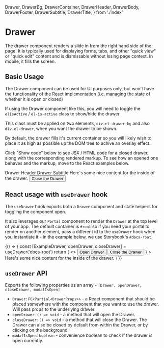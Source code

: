   Drawer,
  DrawerBg,
  DrawerContainer,
  DrawerHeader,
  DrawerBody,
  DrawerFooter,
  DrawerSubtitle,
  DrawerTitle,
} from './index'

<Meta title="Drawer" component={Drawer} />

# Drawer

The drawer component renders a slide in from the right hand side of the page. It is typically used for displaying forms, tabs, and other "quick view" or "quick edit" content and is dismissable without losing page context. In mobile, it fills the screen.

## Basic Usage

The Drawer component can be used for UI purposes only, but won't have the functionality of the React implementation (i.e. managing the state of whether it is open or closed)

If using the Drawer component like this, you will need to toggle the `elIsActive` / `el-is-active` class to show/hide the drawer.

This class must be applied on two elements, `div.el-drawer-bg` and also `div.el-drawer`, when you want the drawer to be shown.

By default, the drawer fills it's current container so you will likely wish to place it as high as possible up the DOM tree to achive an overlay effect.

Click "Show code" below to see JSX / HTML code for a closed drawer, along with the corresponding rendered markup. To see how an opened one behaves and the markup, move to the React examples below.

<Canvas>
  <Story name="Basic Usage - Closed">
    <DrawerBg />
    <DrawerContainer>
      <DrawerHeader>
        <DrawerTitle>Drawer Header</DrawerTitle>
        <DrawerSubtitle>Drawer Subtitle</DrawerSubtitle>
      </DrawerHeader>
      <DrawerBody>
        <BodyText>Here's some nice content for the inside of the drawer.</BodyText>
      </DrawerBody>
      <DrawerFooter>
        <ButtonGroup alignment="right">
          <Button intent="default" onClick={console.log}>
            Close the Drawer
          </Button>
        </ButtonGroup>
      </DrawerFooter>
    </DrawerContainer>
  </Story>
</Canvas>

<RenderHtmlMarkup component="Drawer" story="Basic Usage - Closed" />

## React usage with `useDrawer` hook

The `useDrawer` hook exports both a `Drawer` component and state helpers for toggling the component open.

It also leverages our `Portal` component to render the `Drawer` at the top level of your app. The default container is `#root` so if you need your portal to render on another element, pass a different id to the `useDrawer` hook when you instantiate it - in the example below, we use Storybook's `#docs-root`.

<Canvas>
  <Story name="React Usage">
    {() => {
      const [ExampleDrawer, openDrawer, closeDrawer] = useDrawer('docs-root')
      return (
        <>
          <Button intent="primary" onClick={openDrawer}>
            Open Drawer
          </Button>
          <ExampleDrawer
            title="Demo Drawer Title"
            subtitle="Demo Drawer Subtitle"
            footerItems={
              <ButtonGroup alignment="right">
                <Button intent="default" onClick={closeDrawer}>
                  Close the Drawer
                </Button>
              </ButtonGroup>
            }
          >
            <BodyText>Here's some nice content for the inside of the drawer.</BodyText>
          </ExampleDrawer>
        </>
      )
    }}
  </Story>
</Canvas>

## `useDrawer` API

Exports the following properties as an array - `[Drawer, openDrawer, closeDrawer, modalIsOpen]`

- `Drawer`: `FC<Partial<DrawerProps>>` - a React component that should be placed somewhere with the component that you want to use the drawer. Will pass props to the underlying drawer.
- `openDrawer`: `() => void` - a method that will open the Drawer.
- `closeDrawer`: `() => void` - a method that will close the Drawer. The Drawer can also be closed by default from within the Drawer, or by clicking on the background
- `modalIsOpen`: `boolean` - convenience boolean to check if the drawer is open currently.
